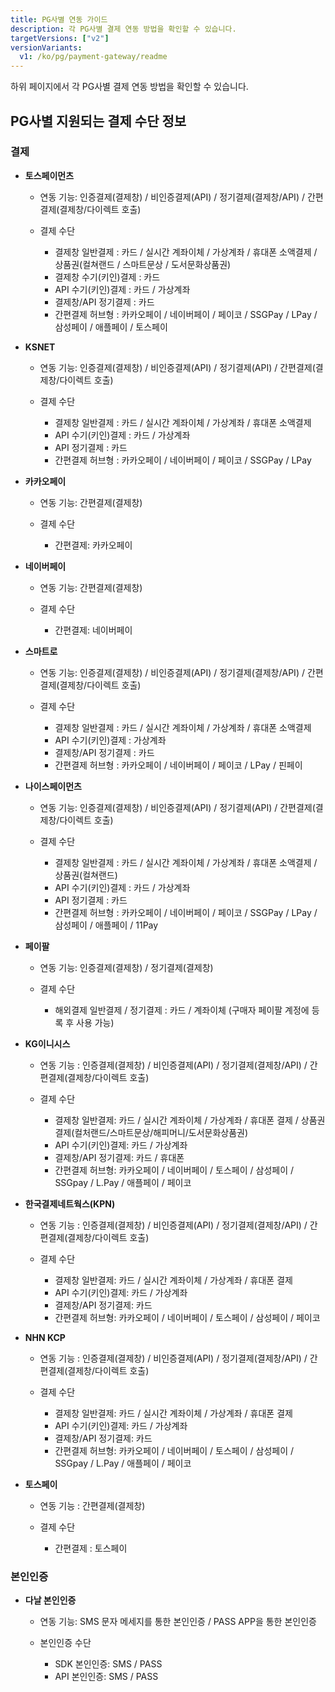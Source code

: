 ```yaml
---
title: PG사별 연동 가이드
description: 각 PG사별 결제 연동 방법을 확인할 수 있습니다.
targetVersions: ["v2"]
versionVariants:
  v1: /ko/pg/payment-gateway/readme
---
```


하위 페이지에서 각 PG사별 결제 연동 방법을 확인할 수 있습니다.

## PG사별 지원되는 결제 수단 정보

### 결제

- **토스페이먼츠**

  - 연동 기능: 인증결제(결제창) / 비인증결제(API) / 정기결제(결제창/API) / 간편결제(결제창/다이렉트 호출)

  - 결제 수단

    - 결제창 일반결제 : 카드 / 실시간 계좌이체 / 가상계좌 / 휴대폰 소액결제 / 상품권(컬쳐랜드 / 스마트문상 / 도서문화상품권)
    - 결제창 수기(키인)결제 : 카드
    - API 수기(키인)결제 : 카드 / 가상계좌
    - 결제창/API 정기결제 : 카드
    - 간편결제 허브형 : 카카오페이 / 네이버페이 / 페이코 / SSGPay / LPay / 삼성페이 / 애플페이 / 토스페이

- **KSNET**

  - 연동 기능: 인증결제(결제창) / 비인증결제(API) / 정기결제(API) / 간편결제(결제창/다이렉트 호출)

  - 결제 수단

    - 결제창 일반결제 : 카드 / 실시간 계좌이체 / 가상계좌 / 휴대폰 소액결제
    - API 수기(키인)결제 : 카드 / 가상계좌
    - API 정기결제 : 카드
    - 간편결제 허브형 : 카카오페이 / 네이버페이 /  페이코 / SSGPay / LPay

- **카카오페이**

  - 연동 기능: 간편결제(결제창)

  - 결제 수단

    - 간편결제: 카카오페이

- **네이버페이**

  - 연동 기능: 간편결제(결제창)

  - 결제 수단

    - 간편결제: 네이버페이

- **스마트로**

  - 연동 기능: 인증결제(결제창) / 비인증결제(API) / 정기결제(결제창/API) / 간편결제(결제창/다이렉트 호출)

  - 결제 수단

    - 결제창 일반결제 : 카드 / 실시간 계좌이체 / 가상계좌 / 휴대폰 소액결제
    - API 수기(키인)결제 : 가상계좌
    - 결제창/API 정기결제 : 카드
    - 간편결제 허브형 : 카카오페이 / 네이버페이 / 페이코 / LPay / 핀페이

- **나이스페이먼츠**

  - 연동 기능: 인증결제(결제창) / 비인증결제(API) / 정기결제(API) / 간편결제(결제창/다이렉트 호출)

  - 결제 수단

    - 결제창 일반결제 : 카드 / 실시간 계좌이체 / 가상계좌 / 휴대폰 소액결제 / 상품권(컬쳐랜드)
    - API 수기(키인)결제 : 카드 / 가상계좌
    - API 정기결제 : 카드
    - 간편결제 허브형 : 카카오페이 / 네이버페이 / 페이코 / SSGPay / LPay / 삼성페이 / 애플페이 / 11Pay

- **페이팔**

  - 연동 기능: 인증결제(결제창) / 정기결제(결제창)

  - 결제 수단

    - 해외결제 일반결제 / 정기결제 : 카드 / 계좌이체 (구매자 페이팔 계정에 등록 후 사용 가능)

- **KG이니시스**

  - 연동 기능 : 인증결제(결제창) / 비인증결제(API) / 정기결제(결제창/API) / 간편결제(결제창/다이렉트 호출)

  - 결제 수단

    - 결제창 일반결제: 카드 / 실시간 계좌이체 / 가상계좌 / 휴대폰 결제 / 상품권 결제(컬처랜드/스마트문상/해피머니/도서문화상품권)
    - API 수기(키인)결제: 카드 / 가상계좌
    - 결제창/API 정기결제: 카드 / 휴대폰
    - 간편결제 허브형: 카카오페이 / 네이버페이 / 토스페이 / 삼성페이 / SSGpay / L.Pay / 애플페이 / 페이코

- **한국결제네트웍스(KPN)**

  - 연동 기능 : 인증결제(결제창) / 비인증결제(API) / 정기결제(결제창/API) / 간편결제(결제창/다이렉트 호출)

  - 결제 수단

    - 결제창 일반결제: 카드 / 실시간 계좌이체 / 가상계좌 / 휴대폰 결제
    - API 수기(키인)결제: 카드 / 가상계좌
    - 결제창/API 정기결제: 카드
    - 간편결제 허브형: 카카오페이 / 네이버페이 / 토스페이 / 삼성페이 / 페이코

- **NHN KCP**

  - 연동 기능 : 인증결제(결제창) / 비인증결제(API) / 정기결제(결제창/API) / 간편결제(결제창/다이렉트 호출)

  - 결제 수단

    - 결제창 일반결제: 카드 / 실시간 계좌이체 / 가상계좌 / 휴대폰 결제
    - API 수기(키인)결제: 카드 / 가상계좌
    - 결제창/API 정기결제: 카드
    - 간편결제 허브형: 카카오페이 / 네이버페이 / 토스페이 / 삼성페이 / SSGpay / L.Pay / 애플페이 / 페이코

- **토스페이**

  - 연동 기능 : 간편결제(결제창)

  - 결제 수단

    - 간편결제 : 토스페이

### 본인인증

- **다날 본인인증**

  - 연동 기능: SMS 문자 메세지를 통한 본인인증 / PASS APP을 통한 본인인증

  - 본인인증 수단

    - SDK 본인인증: SMS / PASS
    - API 본인인증: SMS / PASS
